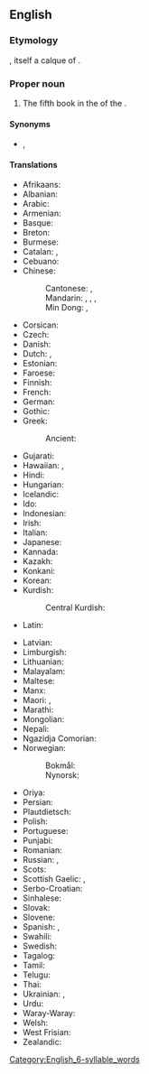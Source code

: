 ==English==
{{book of the Bible|Acts of the Apostles}}

===Etymology===
{{calque|en|la|Āctūs Apostolōrum}}, itself a calque of {{der|en|grc|Πράξεις Ἀποστόλων}}.

===Proper noun===
{{en-proper noun|head=[[act|Acts]] of the [[apostle|Apostles]]}}

# {{lb|en|biblical}} The fifth book in the {{l|en|New Testament}} of the {{l|en|Bible}}.

====Synonyms====
* {{l|en|Acts}}, {{l|en|Book of Acts}}

====Translations====
{{trans-top|fifth book of the New Testament}}
* Afrikaans: {{t+|af|Handelinge|p}}
* Albanian: {{t|sq|Veprat e Apostujve}}
* Arabic: {{t|ar|أَعْمَال الرُّسُل|p}}
* Armenian: {{t+|hy|Գործք առաքելոց}}
* Basque: {{t+|eu|Apostoluen Eginak|p}}
* Breton: {{t+|br|Oberoù an Ebestel|m}}
* Burmese: {{t|my|တမန်တော်ဝတ္}}
* Catalan: {{t|ca|Fets|m-p}}, {{t|ca|Fets dels Apòstols|m-p}}
* Cebuano: {{t|ceb|Ang Mga Buhat sa mga Apostoles}}
* Chinese:
*: Cantonese: {{t|yue|使徒行傳}}, {{t|yue|宗徒大事錄|tr=zung1 tou4 daai6 si6 luk6}} {{qualifier|Catholic}}
*: Mandarin: {{t+|cmn|使徒行傳}}, {{t+|cmn|使徒行传|tr=Shǐtú Xíngzhùan}}, {{t|cmn|宗徒大事錄}}, {{t|cmn|宗徒大事录|tr=Zōngtú Dàshìlù}} {{qualifier|Catholic}}
*: Min Dong: {{t|cdo|使徒行傳}}, {{t|cdo|使徒行传|tr=Sé̤ṳ-dù Hèng-diông}}
* Corsican: {{t+|co|Atti di l'Apòstuli}}
* Czech: {{t|cs|Skutky Apoštolů|m-p}}
* Danish: {{t|da|Apostlenes Gerninger|p}}
* Dutch: {{t+|nl|Handelingen}}, {{t+|nl|Handelingen van de apostelen}}
* Estonian: {{t|et|Apostlite teod|p}}
* Faroese: {{t+|fo|Ápostlasøgan|m}}
* Finnish: {{t+|fi|Apostolien teot}}
* French: {{t+|fr|Actes des Apôtres|f-p}}
* German: {{t+|de|Apostelgeschichte|f}}
* Gothic: {{t|got|𐍄𐍉𐌾𐌰 𐌰𐍀𐌰𐌿𐍃𐍄𐌰𐌿𐌻𐌴|n-p}}
* Greek: {{t+|el|Πράξεις των Αποστόλων|f-p}}
*: Ancient: {{t|grc|Πρᾱ́ξεις τῶν Ἀποστόλων|f-p}}
* Gujarati: {{t|gu|પ્રેરિતોનાં ક્રત્યો}}
* Hawaiian: {{t|haw|ʻOihana}}, {{t|haw|Nā ʻOihana A Ka Poʻe Lunaʻōlelo}}
* Hindi: {{t|hi|प्रेरितों के काम}}
* Hungarian: {{t|hu|Az apostolok cselekedetei}}
* Icelandic: {{t|is|Postulasagan|m}}
* Ido: {{t+|io|Agi dil Apostoli|m-p}}
* Indonesian: {{t|id|Kisah Para Rasul}}
* Irish: {{t+|ga|Gníomhartha na nAspal|m-p}}
* Italian: {{t+|it|Atti degli Apostoli|m-p}}
* Japanese: {{t|ja|使徒行伝|tr=shitogyōden}}
* Kannada: {{t|kn|ಅಪೊಸ್ತಲರ ಕೃತ್ಯಗ}}
* Kazakh: {{t|kk|Елшілердің істері}}
* Konkani: {{t|kok|धर्मदुतांचो इतिहास|tr=Dhormdutancho Itihas}}
* Korean: {{t+|ko|사도행전}}
* Kurdish:
*: Central Kurdish: {{t+|ckb|کردار}}
* Latin: {{t+|la|Āctūs Apostolōrum|m-p}}
{{trans-mid}}
* Latvian: {{t|lv|Apustuļu darbi|m-p}}
* Limburgish: {{t+|li|Handelinge}}
* Lithuanian: {{t+|lt|Apaštalų darbai|m-p}}
* Malayalam: {{t|ml|പ്രവൃത്തികൾ}}
* Maltese: {{t|mt|Atti ta' l-Appostli|alt=L-Atti ta' l-Appostli}}
* Manx: {{t+|gv|Jannoo ny Hostallyn}}
* Maori: {{t|mi|Ngā Mahi}}, {{t|mi|Ngā Mahi a ngā Āpotoro}}
* Marathi: {{t|mr|प्रेषितांचीं कृत्यें}}
* Mongolian: {{t|mn|Үйлс}}
* Nepali: {{t|ne|प्रेरित}}
* Ngazidja Comorian: {{t|zdj|Zitrenɗwa|c8}}
* Norwegian:
*: Bokmål: {{t+|nb|Apostlenes gjerninger}}
*: Nynorsk: {{t|nn|Apostelgjerningane}}
* Oriya: {{t|or|ପ୍ରେରିତମାନଙ୍କ କାର୍ଯ୍ୟର ବିବରଣ}}
* Persian: {{t|fa|اعمال رسولان}}
* Plautdietsch: {{t|pdt|Aposteljeschicht|f}}
* Polish: {{t|pl|Dzieje Apostolskie|p}}
* Portuguese: {{t+|pt|Atos dos Apóstolos|p}}
* Punjabi: {{t|pa|ਰਸੂਲਾਂ ਦੇ ਕਰਤੱਬ}}
* Romanian: {{t|ro|Faptele Apostolilor|m-p}}
* Russian: {{t|ru|Дея́ния святы́х апо́столов|n-p}}, {{t|ru|Дея́ния апо́столов|n-p}}
* Scots: {{t|sco|Acks o the Apostles}}
* Scottish Gaelic: {{t|gd|Leabhar Ghnìomharan nan Abstol|m}}, {{t+|gd|Ghnìomharan nan Abstol|m-p}}
* Serbo-Croatian: {{t|sh|Dela apostolska}}
* Sinhalese: {{t|si|ක්‍රියා}}
* Slovak: {{t|sk|Skutky apoštolov|m-p}}
* Slovene: {{t+|sl|Apostolska dela|m-p}}
* Spanish: {{t|es|Hechos|m-p}}, {{t+|es|Actos de los Apóstoles|m-p}}
* Swahili: {{t+|sw|Matendo ya Mitume|c6}}
* Swedish: {{t+|sv|Apostlagärningarna}}
* Tagalog: {{t|tl|Mga Gawa ng mga Apostol}}
* Tamil: {{t|ta|திருத்தூதர் பணிகள்}}
* Telugu: {{t|te|అపొస్తలుల కార్యములు}}
* Thai: {{t|th|กิจการของอัครทูต}}
* Ukrainian: {{t+|uk|Дії|sc=Cyrl}}, {{t|uk|Дій апостолів|m-p}}
* Urdu: {{t|ur|رسولوں}}
* Waray-Waray: {{t|war|Buhat han mga Apostol}}
* Welsh: {{t+|cy|Actau'r Apostolion|m-p}}
* West Frisian: {{t|fy|Hannelingen fan de Apostels}}
* Zealandic: {{t|zea|Handelingen van de Apostelen}}
{{trans-bottom}}
[[Category:English_6-syllable_words]]